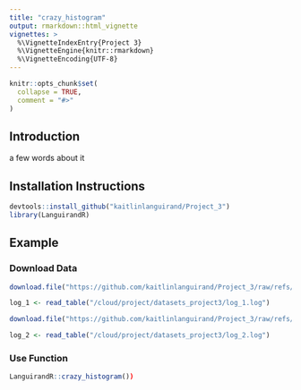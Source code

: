 ```yaml
---
title: "crazy_histogram"
output: rmarkdown::html_vignette
vignettes: >
  %\VignetteIndexEntry{Project 3}
  %\VignetteEngine{knitr::rmarkdown}
  %\VignetteEncoding{UTF-8}
---
```


```r
knitr::opts_chunk$set(
  collapse = TRUE,
  comment = "#>"
)
```

## Introduction

a few words about it

## Installation Instructions
```r
devtools::install_github("kaitlinlanguirand/Project_3")
library(LanguirandR)

```

## Example

### Download Data
```r
download.file("https://github.com/kaitlinlanguirand/Project_3/raw/refs/heads/main/datasets_project3/log_1.log", "datasets_project3/log_1.log")

log_1 <- read_table("/cloud/project/datasets_project3/log_1.log")

download.file("https://github.com/kaitlinlanguirand/Project_3/raw/refs/heads/main/datasets_project3/log_2.log", "datasets_project3/log_2.log")

log_2 <- read_table("/cloud/project/datasets_project3/log_2.log")

```

### Use Function
```r
LanguirandR::crazy_histogram())
```
